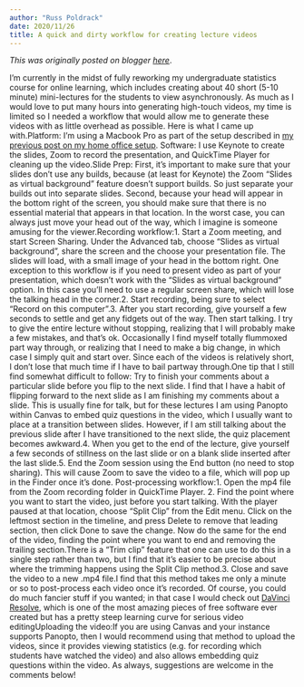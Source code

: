 ```yaml
---
author: "Russ Poldrack"
date: 2020/11/26
title: A quick and dirty workflow for creating lecture videos
---
```


*This was originally posted on blogger [here](https://russpoldrack.blogspot.com/2020/11/a-quick-and-dirty-workflow-for-creating.html)*.

I'm currently in the midst of fully reworking my undergraduate statistics course for online learning, which includes creating about 40 short (5-10 minute) mini-lectures for the students to view asynchronously.  As much as I would love to put many hours into generating high-touch videos, my time is limited so I needed a workflow that would allow me to generate these videos with as little overhead as possible.  Here is what I came up with.Platform: I'm using a Macbook Pro as part of the setup described in [my previous post on my home office setup](http://www.russpoldrack.org/2020/10/home-office-setup.html).   Software: I use Keynote to create the slides, Zoom to record the presentation, and QuickTime Player for cleaning up the video.Slide Prep:  First, it's important to make sure that your slides don't use any builds, because (at least for Keynote) the Zoom "Slides as virtual background" feature doesn't support builds.  So just separate your builds out into separate slides.  Second, because your head will appear in the bottom right of the screen, you should make sure that there is no essential material that appears in that location.  In the worst case, you can always just move your head out of the way, which I imagine is someone amusing for the viewer.Recording workflow:1. Start a Zoom meeting, and start Screen Sharing. Under the Advanced tab, choose "Slides as virtual background", share the screen and the choose your presentation file.  The slides will load, with a small image of your head in the bottom right.  One exception to this workflow is if you need to present video as part of your presentation, which doesn't work with the "Slides as virtual background" option. In this case you'll need to use a regular screen share, which will lose the talking head in the corner.2. Start recording, being sure to select "Record on this computer".3. After you start recording, give yourself a few seconds to settle and get any fidgets out of the way.  Then start talking.  I try to give the entire lecture without stopping, realizing that I will probably make a few mistakes, and that's ok.  Occasionally I find myself totally flummoxed part way through, or realizing that I need to make a big change, in which case I simply quit and start over.  Since each of the videos is relatively short, I don't lose that much time if I have to bail partway through.One tip that I still find somewhat difficult to follow: Try to finish your comments about a particular slide before you flip to the next slide.  I find that I have a habit of flipping forward to the next slide as I am finishing my comments about a slide.  This is usually fine for talk, but for these lectures I am using Panopto within Canvas to embed quiz questions in the video, which I usually want to place at a transition between slides. However, if I am still talking about the previous slide after I have transitioned to the next slide, the quiz placement becomes awkward.4. When you get to the end of the lecture, give yourself a few seconds of stillness on the last slide or on a blank slide inserted after the last slide.5. End the Zoom session using the End button (no need to stop sharing).  This will cause Zoom to save the video to a file, which will pop up in the Finder once it's done. Post-processing workflow:1.  Open the mp4 file from the Zoom recording folder in QuickTime Player. 2. Find the point where you want to start the video, just before you start talking.  With the player paused at that location, choose "Split Clip" from the Edit menu. Click on the leftmost section in the timeline, and press Delete to remove that leading section, then click Done to save the change.  Now do the same for the end of the video, finding the point where you want to end and removing the trailing section.There is a "Trim clip" feature that one can use to do this in a single step rather than two,  but I find that it's easier to be precise about where the trimming happens using the Split Clip method.3. Close and save the video to a new .mp4 file.I find that this method takes me only a minute or so to post-process each video once it's recorded.  Of course, you could do much fancier stuff if you wanted; in that case I would check out [DaVinci Resolve](https://www.blackmagicdesign.com/products/davinciresolve/), which is one of the most amazing pieces of free software ever created but has a pretty steep learning curve for serious video editingUploading the video:If you are using Canvas and your instance supports Panopto, then I would recommend using that method to upload the videos, since it provides viewing statistics (e.g. for recording which students have watched the video) and also allows embedding quiz questions within the video.  As always, suggestions are welcome in the comments below!